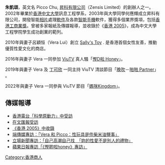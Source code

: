 '''朱凱頌'''，英文名 Picco Chu, [[昇科有限公司|昇科有限公司]]（Zensis Limited）的創辦人之一。2002年畢業於[[香港中文大學|香港中文大學]]訊息工程學系，2003年與大學同學何應輝成立昇科有限公司，開發智能[[相片|相片]]處理[[軟件|軟件]]及各款[[智能手機|智能手機]]軟件，獲得多個業界獎項，包括[[香港工商業獎|香港工商業獎]]。曾被多家報紙及傳媒報導，並收錄於《[[香港_2005|香港 2005]]》，成為中文大學工程學院學生成功創業的範列。

2010年與妻子呂穎恒（Vera Lui）創立 [http://www.sallystoy.com Sally's Toy] {{Wayback|url=http://www.sallystoy.com/ |date=20210118035359 }}. 是香港首個女性友善，推動優質性愛文化的商店。

2016年與妻子 Vera 一同參加 [[ViuTV|ViuTV]] 真人騷「[[慳D啦_Honey|慳D啦 Honey]]」。

2019年與妻子 Vera 及 [[丁可欣|丁可欣]] 一同主持 ViuTV 清談節目「[[晚吹|晚吹]]－[[啪啪_Partner|啪啪 Partner]]」 。

2022年與妻子 Vera 一同參與 ViuTV 節目「[[媽咪Kingdom|媽咪Kingdom]]」。

==傳媒報導==
* [http://www.rthk.org.hk/rthk/tv/sciencepark2007/ 香港電台「科學原動力」中受訪] {{Wayback|url=http://www.rthk.org.hk/rthk/tv/sciencepark2007/ |date=20080924031009 }}
* [http://paper.wenweipo.com/2005/06/22/ED0506220004.htm 在文匯報受訪] {{Wayback|url=http://paper.wenweipo.com/2005/06/22/ED0506220004.htm |date=20200310070709 }}
* [http://www.yearbook.gov.hk/2005/tc/popup_junior08.htm 《香港 2005》中收錄] {{Wayback|url=http://www.yearbook.gov.hk/2005/tc/popup_junior08.htm |date=20181025231320 }}
* [https://theinitium.com/article/20151031-culture-sextoy03/ 端傳媒專訪：「Vera 和 Picco：性玩具是件柴米油鹽事」] {{Wayback|url=https://theinitium.com/article/20151031-culture-sextoy03/ |date=20201205223148 }}
* [https://thestandnews.com/erotica/%E8%87%AA%E5%B7%B1%E9%AB%98%E6%BD%AE%E8%87%AA%E5%B7%B1%E6%89%BE-%E5%A6%B3%E7%9A%84%E6%80%A7%E6%84%9B%E4%B8%8D%E6%98%AF%E5%88%A5%E4%BA%BA%E7%9A%84%E7%A6%AE%E7%89%A9/ 立場新聞專訪：「自己高潮自己找　「妳的性愛不是別人的禮物」] {{Wayback|url=https://thestandnews.com/erotica/%E8%87%AA%E5%B7%B1%E9%AB%98%E6%BD%AE%E8%87%AA%E5%B7%B1%E6%89%BE-%E5%A6%B3%E7%9A%84%E6%80%A7%E6%84%9B%E4%B8%8D%E6%98%AF%E5%88%A5%E4%BA%BA%E7%9A%84%E7%A6%AE%E7%89%A9/ |date=20201022190615 }}
* [http://hk.apple.nextmedia.com/enews/realtime/20160613/55218154 蘋果日報專訪「《慳啲啦honey》專訪」] {{Wayback|url=http://hk.apple.nextmedia.com/enews/realtime/20160613/55218154 |date=20161024035217 }}
[[Category:香港商人|Category:香港商人]]